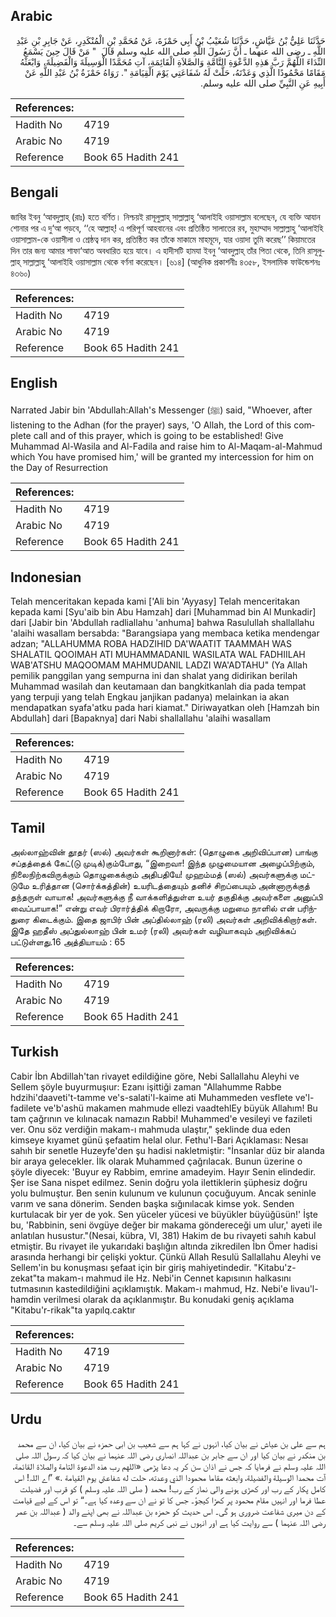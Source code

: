 ## Arabic

<div
  dir="rtl"
  lang="ar"
  style={{ fontSize: "larger", backgroundColor: "#f8f9fa", padding: 20 }}
>
  حَدَّثَنَا عَلِيُّ بْنُ عَيَّاشٍ، حَدَّثَنَا شُعَيْبُ بْنُ أَبِي حَمْزَةَ،
  عَنْ مُحَمَّدِ بْنِ الْمُنْكَدِرِ، عَنْ جَابِرِ بْنِ عَبْدِ اللَّهِ ـ رضى الله
  عنهما ـ أَنَّ رَسُولَ اللَّهِ صلى الله عليه وسلم قَالَ ‏ "‏ مَنْ قَالَ حِينَ
  يَسْمَعُ النِّدَاءَ اللَّهُمَّ رَبَّ هَذِهِ الدَّعْوَةِ التَّامَّةِ
  وَالصَّلاَةِ الْقَائِمَةِ، آتِ مُحَمَّدًا الْوَسِيلَةَ وَالْفَضِيلَةَ،
  وَابْعَثْهُ مَقَامًا مَحْمُودًا الَّذِي وَعَدْتَهُ، حَلَّتْ لَهُ شَفَاعَتِي
  يَوْمَ الْقِيَامَةِ ‏"‏‏.‏ رَوَاهُ حَمْزَةُ بْنُ عَبْدِ اللَّهِ عَنْ أَبِيهِ
  عَنِ النَّبِيِّ صلى الله عليه وسلم‏.‏
</div>
<div style={{ backgroundColor: "#f8f9fa", padding: 20, marginBottom: 10 }}>
  <table>
    <thead>
      <tr>
        <th>References:</th>
        <th></th>
      </tr>
    </thead>
    <tbody>
      <tr>
        <td>Hadith No</td>
        <td>4719</td>
      </tr>
      <tr>
        <td>Arabic No</td>
        <td>4719</td>
      </tr>
      <tr>
        <td>Reference</td>
        <td>Book 65 Hadith 241</td>
      </tr>
    </tbody>
  </table>
</div>

## Bengali

<div
  dir="ltr"
  lang="bn"
  style={{ fontSize: "larger", backgroundColor: "#f8f9fa", padding: 20 }}
>
  জাবির ইবনু ‘আবদুল্লাহ্ (রাঃ) হতে বর্ণিত। নিশ্চয়ই রাসূলুল্লাহ্ সাল্লাল্লাহু
  ‘আলাইহি ওয়াসাল্লাম বলেছেন, যে ব্যক্তি আযান শোনার পর এ দু‘আ পড়বে, ‘‘হে আল্লাহ্!
  এ পরিপূর্ণ আহবানের এবং প্রতিষ্ঠিত সালাতের রব, মুহাম্মাদ সাল্লাল্লাহু ‘আলাইহি
  ওয়াসাল্লাম-কে ওয়াসীলা ও শ্রেষ্ঠত্ব দান কর, প্রতিষ্ঠিত কর তাঁকে মাকামে মাহমূদে,
  যার ওয়াদা তুমি করেছ’’ কিয়ামতের দিন তার জন্য আমার শাফা‘আত অবধারিত হয়ে যাবে। এ
  হাদীসটি হামযা ইবনু ‘আবদুল্লাহ্ তাঁর পিতা থেকে, তিনি রাসূলুল্লাহ্ সাল্লাল্লাহু
  ‘আলাইহি ওয়াসাল্লাম থেকে বর্ণনা করেছেন। [৬১৪] (আধুনিক প্রকাশনীঃ ৪৩৫৮, ইসলামিক
  ফাউন্ডেশনঃ ৪৩৬০)
</div>
<div style={{ backgroundColor: "#f8f9fa", padding: 20, marginBottom: 10 }}>
  <table>
    <thead>
      <tr>
        <th>References:</th>
        <th></th>
      </tr>
    </thead>
    <tbody>
      <tr>
        <td>Hadith No</td>
        <td>4719</td>
      </tr>
      <tr>
        <td>Arabic No</td>
        <td>4719</td>
      </tr>
      <tr>
        <td>Reference</td>
        <td>Book 65 Hadith 241</td>
      </tr>
    </tbody>
  </table>
</div>

## English

<div
  dir="ltr"
  lang="en"
  style={{ fontSize: "larger", backgroundColor: "#f8f9fa", padding: 20 }}
>
  Narrated Jabir bin 'Abdullah:Allah's Messenger (ﷺ) said, "Whoever, after
  listening to the Adhan (for the prayer) says, 'O Allah, the Lord of this
  complete call and of this prayer, which is going to be established! Give
  Muhammad Al-Wasila and Al-Fadila and raise him to Al-Maqam-al-Mahmud which You
  have promised him,' will be granted my intercession for him on the Day of
  Resurrection
</div>
<div style={{ backgroundColor: "#f8f9fa", padding: 20, marginBottom: 10 }}>
  <table>
    <thead>
      <tr>
        <th>References:</th>
        <th></th>
      </tr>
    </thead>
    <tbody>
      <tr>
        <td>Hadith No</td>
        <td>4719</td>
      </tr>
      <tr>
        <td>Arabic No</td>
        <td>4719</td>
      </tr>
      <tr>
        <td>Reference</td>
        <td>Book 65 Hadith 241</td>
      </tr>
    </tbody>
  </table>
</div>

## Indonesian

<div
  dir="ltr"
  lang="id"
  style={{ fontSize: "larger", backgroundColor: "#f8f9fa", padding: 20 }}
>
  Telah menceritakan kepada kami ['Ali bin 'Ayyasy] Telah menceritakan kepada
  kami [Syu'aib bin Abu Hamzah] dari [Muhammad bin Al Munkadir] dari [Jabir bin
  'Abdullah radliallahu 'anhuma] bahwa Rasulullah shallallahu 'alaihi wasallam
  bersabda: "Barangsiapa yang membaca ketika mendengar adzan; "ALLAHUMMA ROBA
  HADZIHID DA'WAATIT TAAMMAH WAS SHALATIL QOOIMAH ATI MUHAMMADANIL WASILATA WAL
  FADHIILAH WAB'ATSHU MAQOOMAM MAHMUDANIL LADZI WA'ADTAHU" (Ya Allah pemilik
  panggilan yang sempurna ini dan shalat yang didirikan berilah Muhammad wasilah
  dan keutamaan dan bangkitkanlah dia pada tempat yang terpuji yang telah Engkau
  janjikan padanya) melainkan ia akan mendapatkan syafa'atku pada hari kiamat."
  Diriwayatkan oleh [Hamzah bin Abdullah] dari [Bapaknya] dari Nabi shallallahu
  'alaihi wasallam
</div>
<div style={{ backgroundColor: "#f8f9fa", padding: 20, marginBottom: 10 }}>
  <table>
    <thead>
      <tr>
        <th>References:</th>
        <th></th>
      </tr>
    </thead>
    <tbody>
      <tr>
        <td>Hadith No</td>
        <td>4719</td>
      </tr>
      <tr>
        <td>Arabic No</td>
        <td>4719</td>
      </tr>
      <tr>
        <td>Reference</td>
        <td>Book 65 Hadith 241</td>
      </tr>
    </tbody>
  </table>
</div>

## Tamil

<div
  dir="ltr"
  lang="ta"
  style={{ fontSize: "larger", backgroundColor: "#f8f9fa", padding: 20 }}
>
  அல்லாஹ்வின் தூதர் (ஸல்) அவர்கள் கூறினார்கள்: (தொழுகை அறிவிப்பான) பாங்கு
  சப்தத்தைக் கேட்(டு முடிக்)கும்போது, “இறைவா! இந்த முழுமையான அழைப்பிற்கும்,
  நிலைநிற்கவிருக்கும் தொழுகைக்கும் அதிபதியே! முஹம்மத் (ஸல்) அவர்களுக்கு மட்டுமே
  உரித்தான (சொர்க்கத்தின்) உயரிடத்தையும் தனிச் சிறப்பையும் அன்னாருக்குத்
  தந்தருள் வாயாக! அவர்களுக்கு நீ வாக்களித்துள்ள உயர் தகுதிக்கு அவர்களை அனுப்பி
  வைப்பாயாக!” என்று எவர் பிரார்த்திக் கிறாரோ, அவருக்கு மறுமை நாளில் என்
  பரிந்துரை கிடைக்கும். இதை ஜாபிர் பின் அப்தில்லாஹ் (ரலி) அவர்கள்
  அறிவிக்கிறார்கள். இதே ஹதீஸ் அப்துல்லாஹ் பின் உமர் (ரலி) அவர்கள் வழியாகவும்
  அறிவிக்கப் பட்டுள்ளது.16 அத்தியாயம் : 65
</div>
<div style={{ backgroundColor: "#f8f9fa", padding: 20, marginBottom: 10 }}>
  <table>
    <thead>
      <tr>
        <th>References:</th>
        <th></th>
      </tr>
    </thead>
    <tbody>
      <tr>
        <td>Hadith No</td>
        <td>4719</td>
      </tr>
      <tr>
        <td>Arabic No</td>
        <td>4719</td>
      </tr>
      <tr>
        <td>Reference</td>
        <td>Book 65 Hadith 241</td>
      </tr>
    </tbody>
  </table>
</div>

## Turkish

<div
  dir="ltr"
  lang="tr"
  style={{ fontSize: "larger", backgroundColor: "#f8f9fa", padding: 20 }}
>
  Cabir İbn Abdillah'tan rivayet edildiğine göre, Nebi Sallallahu Aleyhi ve
  Sellem şöyle buyurmuşıur: Ezanı işittiği zaman "Allahumme Rabbe
  hdzihi'daaveti't-tamme ve's-salati'l-kaime ati Muhammeden vesflete
  ve'l-fadilete ve'b'ashü makamen mahmude ellezi vaadtehlEy büyük Allahım! Bu
  tam çağrının ve kılınacak namazın Rabbi! Muhammed'e vesileyi ve fazileti ver.
  Onu söz verdiğin makam-ı mahmuda ulaştır," şeklinde dua eden kimseye kıyamet
  günü şefaatim helal olur. Fethu'l-Bari Açıklaması: Nesaı sahıh bir senetle
  Huzeyfe'den şu hadisi nakletmiştir: "İnsanlar düz bir alanda bir araya
  gelecekler. İlk olarak Muhammed çağrılacak. Bunun üzerine o şöyle diyecek:
  'Buyur ey Rabbim, emrine amadeyim. Hayır Senin elindedir. Şer ise Sana nispet
  edilmez. Senin doğru yola ilettiklerin şüphesiz doğru yolu bulmuştur. Ben
  senin kulunum ve kulunun çocuğuyum. Ancak seninle varım ve sana dönerim.
  Senden başka sığınılacak kimse yok. Senden kurtulacak bir yer de yok. Sen
  yüceler yücesi ve büyükler büyüğüsün!' İşte bu, 'Rabbinin, seni övgüye değer
  bir makama göndereceği um ulur,' ayeti ile anlatılan husustur."(Nesai, kübra,
  VI, 381) Hakim de bu rivayeti sahıh kabul etmiştir. Bu rivayet ile yukarıdaki
  başlığın altında zikredilen İbn Ömer hadisi arasında herhangi bir çelişki
  yoktur. Çünkü Allah Resulü Sallallahu Aleyhi ve Sellem'in bu konuşması şefaat
  için bir giriş mahiyetindedir. "Kitabu'z-zekat"ta makam-ı mahmud ile Hz.
  Nebi'in Cennet kapısının halkasını tutmasının kastedildiğini açıklamıştık.
  Makam-ı mahmud, Hz. Nebi'e livau'l-hamdin verilmesi olarak da açıklanmıştır.
  Bu konudaki geniş açıklama "Kitabu'r-rikak"ta yapılq.caktır
</div>
<div style={{ backgroundColor: "#f8f9fa", padding: 20, marginBottom: 10 }}>
  <table>
    <thead>
      <tr>
        <th>References:</th>
        <th></th>
      </tr>
    </thead>
    <tbody>
      <tr>
        <td>Hadith No</td>
        <td>4719</td>
      </tr>
      <tr>
        <td>Arabic No</td>
        <td>4719</td>
      </tr>
      <tr>
        <td>Reference</td>
        <td>Book 65 Hadith 241</td>
      </tr>
    </tbody>
  </table>
</div>

## Urdu

<div
  dir="rtl"
  lang="ur"
  style={{ fontSize: "larger", backgroundColor: "#f8f9fa", padding: 20 }}
>
  ہم سے علی بن عیاش نے بیان کیا، انہوں نے کہا ہم سے شعیب بن ابی حمزہ نے بیان
  کیا، ان سے محمد بن منکدر نے بیان کیا اور ان سے جابر بن عبداللہ انصاری رضی اللہ
  عنہما نے بیان کیا کہ رسول اللہ صلی اللہ علیہ وسلم نے فرمایا کہ جس نے اذان سن
  کر یہ دعا پڑھی «اللهم رب هذه الدعوة التامة والصلاة القائمة،‏‏‏‏ آت محمدا
  الوسيلة والفضيلة،‏‏‏‏ وابعثه مقاما محمودا الذي وعدته،‏‏‏‏ حلت له شفاعتي يوم
  القيامة‏ ‏‏.‏» ”اے اللہ! اس کامل پکار کے رب اور کھڑی ہونے والی نماز کے رب!
  محمد ( صلی اللہ علیہ وسلم ) کو قرب اور فضیلت عطا فرما اور انہیں مقام محمود پر
  کھڑا کیجؤ۔ جس کا تو نے ان سے وعدہ کیا ہے۔“ تو اس کے لیے قیامت کے دن میری شفاعت
  ضروری ہو گی۔ اس حدیث کو حمزہ بن عبداللہ نے بھی اپنے والد ( عبداللہ بن عمر رضی
  اللہ عنہما ) سے روایت کیا ہے اور انہوں نے نبی کریم صلی اللہ علیہ وسلم سے۔
</div>
<div style={{ backgroundColor: "#f8f9fa", padding: 20, marginBottom: 10 }}>
  <table>
    <thead>
      <tr>
        <th>References:</th>
        <th></th>
      </tr>
    </thead>
    <tbody>
      <tr>
        <td>Hadith No</td>
        <td>4719</td>
      </tr>
      <tr>
        <td>Arabic No</td>
        <td>4719</td>
      </tr>
      <tr>
        <td>Reference</td>
        <td>Book 65 Hadith 241</td>
      </tr>
    </tbody>
  </table>
</div>
